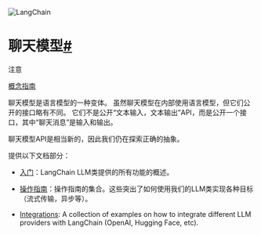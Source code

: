 

<Head>
  <script>
    {
      `(function() {
         var _hmt = _hmt || [];
(function() {
  var hm = document.createElement("script");
  hm.src = "https://hm.baidu.com/hm.js?e60fb290e204e04c5cb6f79b0ac1e697";
  var s = document.getElementsByTagName("script")[0]; 
  s.parentNode.insertBefore(hm, s);
})();
       })();`
    }
  </script>
</Head>

![LangChain](https://pica.zhimg.com/50/v2-56e8bbb52aa271012541c1fe1ceb11a2_r.gif)





聊天模型[#](#chat-models "此标题的永久链接")
================================

注意

[概念指南](https://docs.langchain.com/docs/components/models/chat-model)

聊天模型是语言模型的一种变体。
虽然聊天模型在内部使用语言模型，但它们公开的接口略有不同。
它们不是公开“文本输入，文本输出”API，而是公开一个接口，其中“聊天消息”是输入和输出。

聊天模型API是相当新的，因此我们仍在探索正确的抽象。

提供以下文档部分：

* [入门](./chat/getting_started.html)：LangChain LLM类提供的所有功能的概述。

* [操作指南](./chat/how_to_guides.html)：操作指南的集合。这些突出了如何使用我们的LLM类实现各种目标（流式传输，异步等）。

* [Integrations](./chat/integrations.html): A collection of examples on how to integrate different LLM providers with LangChain (OpenAI, Hugging Face, etc).

